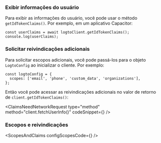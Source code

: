 

### Exibir informações do usuário

Para exibir as informações do usuário, você pode usar o método `getIdTokenClaims()`. Por exemplo, em um aplicativo Capacitor:

```tsx
const userClaims = await logtoClient.getIdTokenClaims();
console.log(userClaims);
```

### Solicitar reivindicações adicionais

<FindUserInfoMissing method="client.getIdTokenClaims()" />

<ScopesAndClaimsIntroduction />

Para solicitar escopos adicionais, você pode passá-los para o objeto `LogtoConfig` ao inicializar o cliente. Por exemplo:

```tsx
const logtoConfig = {
  scopes: ['email', 'phone', 'custom_data', 'organizations'],
};
```

Então você pode acessar as reivindicações adicionais no valor de retorno de `client.getIdTokenClaims()`:

<ClaimsNeedNetworkRequest
  type="method"
  method="client.fetchUserInfo()"
  codeSnippet={<FetchUserinfoCode />}
/>

### Escopos e reivindicações

<ScopesAndClaims configScopesCode={<ScopesAndClaimsCode />} />
